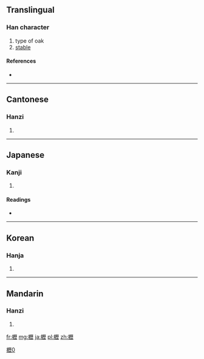{{also|枥|栃}}
==Translingual==

===Han character===
{{Han char|rn=75|rad=木|as=16|sn=20|four=4191<sub>1</sub>|canj=木一竹一 (DMHM)}}

# type of oak
# [[stable]]

====References====
* {{Han ref|kx=0561.160|dkj=15846|dj=0950.070|hdz=21316.110|uh=6AEA|ud=27370|bh=F455|bd=62549}}

[[Category:CJKV characters simplified differently in Japan and China|櫪0]]

----

==Cantonese==

===Hanzi===
{{yue-hanzi|jyut=|y=lik1|sim=枥}}

# {{defn|lang=yue|sort=木16}}

----

==Japanese==

===Kanji===
{{ja-kanji|grade=|rs=木16}}

# {{defn|lang=ja|sort=木16}}

====Readings====
* {{ja-readings|on=[[れき]] (reki)|kun=[[かいばおけ]] (kaibaoke), [[くぬぎ]] (kunugi)}}

----

==Korean==

===Hanja===
{{ko-hanja|hangeul=력>역|eumhun=|rv=ryeok>yeok|mr=ryŏk>yŏk|y=lyek>yek}}

# {{defn|lang=ko|sort=木16}}

----

==Mandarin==

===Hanzi===
{{cmn-hanzi|sim=枥|pin=[[lì]] ([[li4]])|wg=li<sup>4</sup>}}

# {{defn|lang=cmn|sort=木16}}

[[fr:櫪]]
[[mg:櫪]]
[[ja:櫪]]
[[pl:櫪]]
[[zh:櫪]]